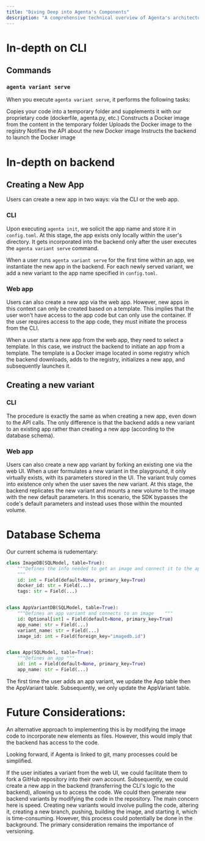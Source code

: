 ```yaml
---
title: "Diving Deep into Agenta's Components"
description: "A comprehensive technical overview of Agenta's architecture"
---
```


# In-depth on CLI

## Commands

### `agenta variant serve`

When you execute `agenta variant serve`, it performs the following tasks:

Copies your code into a temporary folder and supplements it with our proprietary code (dockerfile, agenta.py, etc.)
Constructs a Docker image from the content in the temporary folder
Uploads the Docker image to the registry
Notifies the API about the new Docker image
Instructs the backend to launch the Docker image

# In-depth on backend

## Creating a New App

Users can create a new app in two ways: via the CLI or the web app.

### CLI

Upon executing `agenta init`, we solicit the app name and store it in `config.toml`. At this stage, the app exists only locally within the user's directory. It gets incorporated into the backend only after the user executes the `agenta variant serve` command.

When a user runs `agenta variant serve` for the first time within an app, we instantiate the new app in the backend. For each newly served variant, we add a new variant to the app name specified in `config.toml`.

### Web app

Users can also create a new app via the web app. However, new apps in this context can only be created based on a template. This implies that the user won't have access to the app code but can only use the container. If the user requires access to the app code, they must initiate the process from the CLI.

When a user starts a new app from the web app, they need to select a template. In this case, we instruct the backend to initiate an app from a template. The template is a Docker image located in some registry which the backend downloads, adds to the registry, initializes a new app, and subsequently launches it.

## Creating a new variant

### CLI

The procedure is exactly the same as when creating a new app, even down to the API calls. The only difference is that the backend adds a new variant to an existing app rather than creating a new app (according to the database schema).

### Web app

Users can also create a new app variant by forking an existing one via the web UI.
When a user formulates a new variant in the playground, it only virtually exists, with its parameters stored in the UI. The variant truly comes into existence only when the user saves the new variant. At this stage, the backend replicates the new variant and mounts a new volume to the image with the new default parameters.
In this scenario, the SDK bypasses the code's default parameters and instead uses those within the mounted volume.

# Database Schema

Our current schema is rudementary:

```python
class ImageDB(SQLModel, table=True):
    """Defines the info needed to get an image and connect it to the app variant
    """
    id: int = Field(default=None, primary_key=True)
    docker_id: str = Field(...)
    tags: str = Field(...)


class AppVariantDB(SQLModel, table=True):
    """Defines an app variant and connects to an image    """
    id: Optional[int] = Field(default=None, primary_key=True)
    app_name: str = Field(...)
    variant_name: str = Field(...)
    image_id: int = Field(foreign_key="imagedb.id")


class App(SQLModel, table=True):
    """Defines an app """
    id: int = Field(default=None, primary_key=True)
    app_name: str = Field(...)
```

The first time the user adds an app variant, we update the App table then the AppVariant table. Subsequently, we only update the AppVariant table.

# Future Considerations:

An alternative approach to implementing this is by modifying the image code to incorporate new elements as files. However, this would imply that the backend has access to the code.

Looking forward, if Agenta is linked to git, many processes could be simplified.

If the user initiates a variant from the web UI, we could facilitate them to fork a GitHub repository into their own account. Subsequently, we could create a new app in the backend (transferring the CLI's logic to the backend), allowing us to access the code. We could then generate new backend variants by modifying the code in the repository. The main concern here is speed. Creating new variants would involve pulling the code, altering it, creating a new branch, pushing, building the image, and starting it, which is time-consuming. However, this process could potentially be done in the background. The primary consideration remains the importance of versioning.
